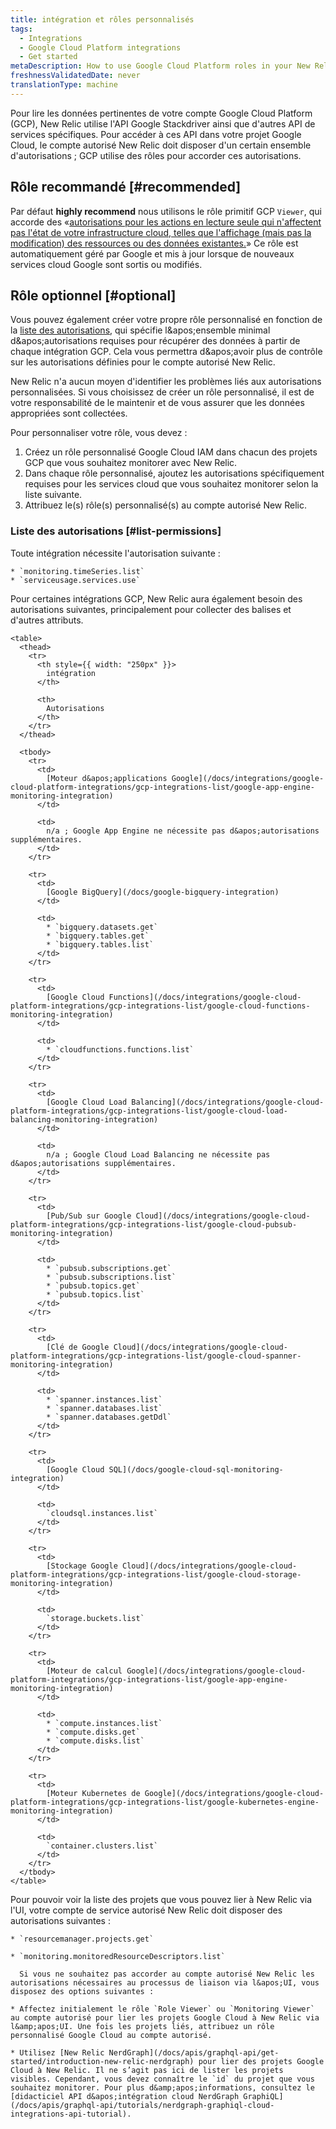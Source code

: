 ```yaml
---
title: intégration et rôles personnalisés
tags:
  - Integrations
  - Google Cloud Platform integrations
  - Get started
metaDescription: How to use Google Cloud Platform roles in your New Relic integration to grant New Relic permission to monitor your GCP services.
freshnessValidatedDate: never
translationType: machine
---
```


Pour lire les données pertinentes de votre compte Google Cloud Platform (GCP), New Relic utilise l&apos;API Google Stackdriver ainsi que d&apos;autres API de services spécifiques. Pour accéder à ces API dans votre projet Google Cloud, le compte autorisé New Relic doit disposer d&apos;un certain ensemble d&apos;autorisations ; GCP utilise des rôles pour accorder ces autorisations.

## Rôle recommandé [#recommended]

Par défaut <DNT>**highly recommend**</DNT> nous utilisons le rôle primitif GCP `Viewer`, qui accorde des «[autorisations pour les actions en lecture seule qui n&apos;affectent pas l&apos;état de votre infrastructure cloud, telles que l&apos;affichage (mais pas la modification) des ressources ou des données existantes.](https://cloud.google.com/iam/docs/understanding-roles)» Ce rôle est automatiquement géré par Google et mis à jour lorsque de nouveaux services cloud Google sont sortis ou modifiés.

## Rôle optionnel [#optional]

Vous pouvez également créer votre propre rôle personnalisé en fonction de la [liste des autorisations](/docs/integrations/google-cloud-platform-integrations/get-started/integrations-custom-roles#list-permissions), qui spécifie l&amp;apos;ensemble minimal d&amp;apos;autorisations requises pour récupérer des données à partir de chaque intégration GCP. Cela vous permettra d&amp;apos;avoir plus de contrôle sur les autorisations définies pour le compte autorisé New Relic.

<Callout variant="important">
  New Relic n&apos;a aucun moyen d&apos;identifier les problèmes liés aux autorisations personnalisées. Si vous choisissez de créer un rôle personnalisé, il est de votre responsabilité de le maintenir et de vous assurer que les données appropriées sont collectées.
</Callout>

Pour personnaliser votre rôle, vous devez :

1. Créez un rôle personnalisé Google Cloud IAM dans chacun des projets GCP que vous souhaitez monitorer avec New Relic.
2. Dans chaque rôle personnalisé, ajoutez les autorisations spécifiquement requises pour les services cloud que vous souhaitez monitorer selon la liste suivante.
3. Attribuez le(s) rôle(s) personnalisé(s) au compte autorisé New Relic.

### Liste des autorisations [#list-permissions]

<CollapserGroup>
  <Collapser className="freq-link" id="permissions-all" title="Autorisations communes">
    Toute intégration nécessite l&apos;autorisation suivante :

    * `monitoring.timeSeries.list`
    * `serviceusage.services.use`
  </Collapser>

  <Collapser className="freq-link" id="permissions-services" title="Autorisations spécifiques au service">
    Pour certaines intégrations GCP, New Relic aura également besoin des autorisations suivantes, principalement pour collecter des balises et d&apos;autres attributs.

    <table>
      <thead>
        <tr>
          <th style={{ width: "250px" }}>
            intégration
          </th>

          <th>
            Autorisations
          </th>
        </tr>
      </thead>

      <tbody>
        <tr>
          <td>
            [Moteur d&apos;applications Google](/docs/integrations/google-cloud-platform-integrations/gcp-integrations-list/google-app-engine-monitoring-integration)
          </td>

          <td>
            n/a ; Google App Engine ne nécessite pas d&apos;autorisations supplémentaires.
          </td>
        </tr>

        <tr>
          <td>
            [Google BigQuery](/docs/google-bigquery-integration)
          </td>

          <td>
            * `bigquery.datasets.get`
            * `bigquery.tables.get`
            * `bigquery.tables.list`
          </td>
        </tr>

        <tr>
          <td>
            [Google Cloud Functions](/docs/integrations/google-cloud-platform-integrations/gcp-integrations-list/google-cloud-functions-monitoring-integration)
          </td>

          <td>
            * `cloudfunctions.functions.list`
          </td>
        </tr>

        <tr>
          <td>
            [Google Cloud Load Balancing](/docs/integrations/google-cloud-platform-integrations/gcp-integrations-list/google-cloud-load-balancing-monitoring-integration)
          </td>

          <td>
            n/a ; Google Cloud Load Balancing ne nécessite pas d&apos;autorisations supplémentaires.
          </td>
        </tr>

        <tr>
          <td>
            [Pub/Sub sur Google Cloud](/docs/integrations/google-cloud-platform-integrations/gcp-integrations-list/google-cloud-pubsub-monitoring-integration)
          </td>

          <td>
            * `pubsub.subscriptions.get`
            * `pubsub.subscriptions.list`
            * `pubsub.topics.get`
            * `pubsub.topics.list`
          </td>
        </tr>

        <tr>
          <td>
            [Clé de Google Cloud](/docs/integrations/google-cloud-platform-integrations/gcp-integrations-list/google-cloud-spanner-monitoring-integration)
          </td>

          <td>
            * `spanner.instances.list`
            * `spanner.databases.list`
            * `spanner.databases.getDdl`
          </td>
        </tr>

        <tr>
          <td>
            [Google Cloud SQL](/docs/google-cloud-sql-monitoring-integration)
          </td>

          <td>
            `cloudsql.instances.list`
          </td>
        </tr>

        <tr>
          <td>
            [Stockage Google Cloud](/docs/integrations/google-cloud-platform-integrations/gcp-integrations-list/google-cloud-storage-monitoring-integration)
          </td>

          <td>
            `storage.buckets.list`
          </td>
        </tr>

        <tr>
          <td>
            [Moteur de calcul Google](/docs/integrations/google-cloud-platform-integrations/gcp-integrations-list/google-app-engine-monitoring-integration)
          </td>

          <td>
            * `compute.instances.list`
            * `compute.disks.get`
            * `compute.disks.list`
          </td>
        </tr>

        <tr>
          <td>
            [Moteur Kubernetes de Google](/docs/integrations/google-cloud-platform-integrations/gcp-integrations-list/google-kubernetes-engine-monitoring-integration)
          </td>

          <td>
            `container.clusters.list`
          </td>
        </tr>
      </tbody>
    </table>
  </Collapser>

  <Collapser className="freq-link" id="permissions-UI" title="Autorisations pour lier des projets via l'UI">
    Pour pouvoir voir la liste des projets que vous pouvez lier à New Relic via l&apos;UI, votre compte de service autorisé New Relic doit disposer des autorisations suivantes :

    * `resourcemanager.projects.get`

    * `monitoring.monitoredResourceDescriptors.list`

      Si vous ne souhaitez pas accorder au compte autorisé New Relic les autorisations nécessaires au processus de liaison via l&apos;UI, vous disposez des options suivantes :

    * Affectez initialement le rôle `Role Viewer` ou `Monitoring Viewer` au compte autorisé pour lier les projets Google Cloud à New Relic via l&amp;apos;UI. Une fois les projets liés, attribuez un rôle personnalisé Google Cloud au compte autorisé.

    * Utilisez [New Relic NerdGraph](/docs/apis/graphql-api/get-started/introduction-new-relic-nerdgraph) pour lier des projets Google Cloud à New Relic. Il ne s’agit pas ici de lister les projets visibles. Cependant, vous devez connaître le `id` du projet que vous souhaitez monitorer. Pour plus d&amp;apos;informations, consultez le [didacticiel API d&apos;intégration cloud NerdGraph GraphiQL](/docs/apis/graphql-api/tutorials/nerdgraph-graphiql-cloud-integrations-api-tutorial).
  </Collapser>
</CollapserGroup>